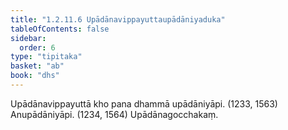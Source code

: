 ```yaml
---
title: "1.2.11.6 Upādānavippayuttaupādāniyaduka"
tableOfContents: false
sidebar:
  order: 6
type: "tipitaka"
basket: "ab"
book: "dhs"
---
```



<DynamicBreadcrumb />

<Division number="96" book="dhs">

<Paragraph number="225" book="dhs">
Upādānavippayuttā kho pana dhammā upādāniyāpi. (<Emphasis>1233, 1563</Emphasis>)
</Paragraph>

<Paragraph number="226" book="dhs">
Anupādāniyāpi. (<Emphasis>1234, 1564</Emphasis>)

</Paragraph>
</Division>

<Paragraph number="227" type="center" book="dhs">
Upādānagocchakaṃ.
</Paragraph>